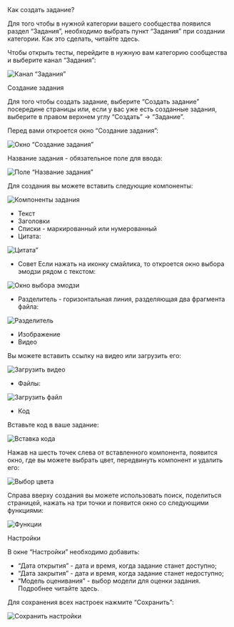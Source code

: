 
<AnchorHeading type="h1" id="add-task">
  Как создать задание?
</AnchorHeading>

Для того чтобы в нужной категории вашего сообщества появился раздел “Задания”, необходимо выбрать пункт “Задания” при создании категории. Как это сделать, <Link href="">читайте здесь</Link>.

Чтобы открыть тесты, перейдите в нужную вам категорию сообщества и выберите канал “Задания”:

<Image
  width={960}
  height={613}
  src="/assets/markdown/tests-and-tasks/tests-empty.jpg"
  alt="Канал “Задания”"
  noRatio
/>

<AnchorHeading type="h2" id="add-new-task">
  Создание задания
</AnchorHeading>

Для того чтобы создать задание, выберите “Создать задание” посередине страницы или, если у вас уже есть созданные задания, выберите в правом верхнем углу “Создать” → “Задание”.

Перед вами откроется окно “Создание задания”:

<Image
  width={960}
  height={460}
  src="/assets/markdown/tests-and-tasks/add-task.jpg"
  alt="Окно “Создание задания”"
  noRatio
/>

Название задания - обязательное поле для ввода:

<Image
  width={599}
  height={116}
  src="/assets/markdown/tests-and-tasks/name-task.jpg"
  alt="Поле “Название задания”"
  noRatio
/>

Для создания вы можете вставить следующие компоненты:

<Image
  width={226}
  height={472}
  src="/assets/markdown/tests-and-tasks/task-components.jpg"
  alt="Компоненты задания"
/>

- Текст
- Заголовки
- Списки - маркированный или нумерованный
- Цитата:

<Image
  width={682}
  height={253}
  src="/assets/markdown/tests-and-tasks/quote.jpg"
  alt="Цитата”"
  noRatio
/>

- Совет
Если нажать на иконку смайлика, то откроется окно выбора эмодзи рядом с текстом:

<Image
  width={682}
  height={155}
  src="/assets/markdown/tests-and-tasks/emoji.jpg"
  alt="Окно выбора эмодзи"
  noRatio
/>

- Разделитель - горизонтальная линия, разделяющая два фрагмента файла:

<Image
  width={682}
  height={54}
  src="/assets/markdown/tests-and-tasks/separator.jpg"
  alt="Разделитель"
  noRatio
/>

- Изображение
- Видео

Вы можете вставить ссылку на видео или загрузить его:

<Image
  width={960}
  height={264}
  src="/assets/markdown/tests-and-tasks/upload-video.jpg"
  alt="Загрузить видео"
  noRatio
/>

- Файлы:

<Image
  width={682}
  height={57}
  src="/assets/markdown/tests-and-tasks/upload-file.jpg"
  alt="Загрузить файл"
  noRatio
/>

- Код

Вставьте код в ваше задание:

<Image
  width={682}
  height={40}
  src="/assets/markdown/tests-and-tasks/code-snippet.jpg"
  alt="Вставка кода"
  noRatio
/>

Нажав на шесть точек слева от вставленного компонента, появится окно, где вы можете выбрать цвет, передвинуть компонент и удалить его:

<Image
  width={460}
  height={205}
  src="/assets/markdown/tests-and-tasks/choose-color.png"
  alt="Выбор цвета"
  noRatio
/>

Справа вверху создания вы можете использовать поиск, поделиться страницей, нажать на три точки и появится окно со следующими функциями:

<Image
  width={282}
  height={352}
  src="/assets/markdown/tests-and-tasks/menu-options.png"
  alt="Функции"
/>

<AnchorHeading type="h2" id="settings">
  Настройки
</AnchorHeading>

В окне “Настройки” необходимо добавить:

- “Дата открытия” - дата и время, когда задание станет доступно;
- “Дата закрытия” - дата и время, когда задание станет недоступно;
- “Модель оценивания” - выбор модели для оценки задания. Подробнее читайте здесь.

Для сохранения всех настроек нажмите “Сохранить”:

<Image
  width={494}
  height={498}
  src="/assets/markdown/tests-and-tasks/save-task-settings.jpg"
  alt="Сохранить настройки"
/>








